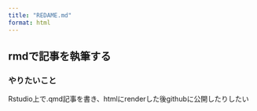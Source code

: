 ---
title: "REDAME.md"
format: html
---

## rmdで記事を執筆する

### やりたいこと

Rstudio上で.qmd記事を書き、htmlにrenderした後githubに公開したりしたい
